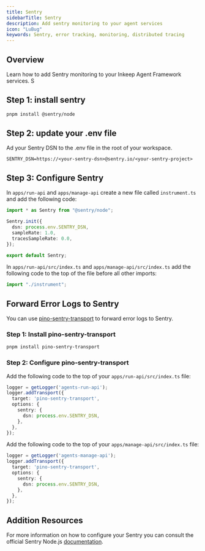 ```yaml
---
title: Sentry
sidebarTitle: Sentry
description: Add sentry monitoring to your agent services
icon: "LuBug"
keywords: Sentry, error tracking, monitoring, distributed tracing
---
```


## Overview

Learn how to add Sentry monitoring to your Inkeep Agent Framework services. S

## Step 1:  install sentry

```bash
pnpm install @sentry/node
```

## Step 2: update your .env file

Ad your Sentry DSN to the .env file in the root of your workspace.

```
SENTRY_DSN=https://<your-sentry-dsn>@sentry.io/<your-sentry-project>
```

## Step 3: Configure Sentry

In `apps/run-api` and `apps/manage-api` create a new file called `instrument.ts` and add the following code:

```typescript
import * as Sentry from "@sentry/node";

Sentry.init({
  dsn: process.env.SENTRY_DSN,
  sampleRate: 1.0,
  tracesSampleRate: 0.0,
});

export default Sentry;
```

In `apps/run-api/src/index.ts` and `apps/manage-api/src/index.ts` add the following code to the top of the file before all other imports:

```typescript
import "./instrument";
```

## Forward Error Logs to Sentry

You can use [pino-sentry-transport](https://github.com/tomer-yechiel/pino-sentry-transport) to forward error logs to Sentry.

### Step 1: Install pino-sentry-transport

```bash
pnpm install pino-sentry-transport
```

### Step 2: Configure pino-sentry-transport

Add the following code to the top of your `apps/run-api/src/index.ts` file:

```typescript
logger = getLogger('agents-run-api');
logger.addTransport({
  target: 'pino-sentry-transport',
  options: {
    sentry: {
      dsn: process.env.SENTRY_DSN,
    },
  },
});
```

Add the following code to the top of your `apps/manage-api/src/index.ts` file:

```typescript
logger = getLogger('agents-manage-api');
logger.addTransport({
  target: 'pino-sentry-transport',
  options: {
    sentry: {
      dsn: process.env.SENTRY_DSN,
    },
  },
});
```



## Addition Resources

For more information on how to configure your Sentry you can consult the official Sentry Node.js [documentation](https://docs.sentry.io/platforms/node/).
